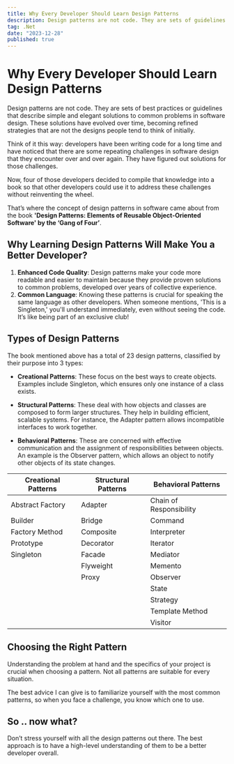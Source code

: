 ```yaml
---
title: Why Every Developer Should Learn Design Patterns
description: Design patterns are not code. They are sets of guidelines that describe simple and elegant solutions to common problems in software design...
tag: .Net
date: "2023-12-28"
published: true
---
```

# Why Every Developer Should Learn Design Patterns

Design patterns are not code. They are sets of best practices or guidelines that describe simple and elegant solutions to common problems in software design. These solutions have evolved over time, becoming refined strategies that are not the designs people tend to think of initially.

Think of it this way: developers have been writing code for a long time and have noticed that there are some repeating challenges in software design that they encounter over and over again. They have figured out solutions for those challenges.

Now, four of those developers decided to compile that knowledge into a book so that other developers could use it to address these challenges without reinventing the wheel.

That’s where the concept of design patterns in software came about from the book
**'Design Patterns: Elements of Reusable Object-Oriented Software' by the ‘Gang of Four’**.

## Why Learning Design Patterns Will Make You a Better Developer?

1. **Enhanced Code Quality**: Design patterns make your code more readable and easier to maintain because they provide proven solutions to common problems, developed over years of collective experience.
2. **Common Language**: Knowing these patterns is crucial for speaking the same language as other developers. When someone mentions, 'This is a Singleton,' you'll understand immediately, even without seeing the code. It’s like being part of an exclusive club!


## Types of Design Patterns
The book mentioned above has a total of 23 design patterns, classified by their purpose into 3 types:

-   **Creational Patterns**: These focus on the best ways to create objects. Examples include Singleton, which ensures only one instance of a class exists. 

-   **Structural Patterns**: These deal with how objects and classes are composed to form larger structures. They help in building efficient, scalable systems. For instance, the Adapter pattern allows incompatible interfaces to work together. 

-   **Behavioral Patterns**: These are concerned with effective communication and the assignment of responsibilities between objects. An example is the Observer pattern, which allows an object to notify other objects of its state changes.


| **Creational Patterns**  | **Structural Patterns** | **Behavioral Patterns** |
|----------------------|---------------------|-------------------------|
| Abstract Factory     | Adapter             | Chain of Responsibility |
| Builder              | Bridge              | Command                 |
| Factory Method       | Composite           | Interpreter             |
| Prototype            | Decorator           | Iterator                |
| Singleton            | Facade              | Mediator                |
|                      | Flyweight           | Memento                 |
|                      | Proxy               | Observer                |
|                      |                     | State                   |
|                      |                     | Strategy                |
|                      |                     | Template Method         |
|                      |                     | Visitor                 |


## Choosing the Right Pattern

Understanding the problem at hand and the specifics of your project is crucial when choosing a pattern. Not all patterns are suitable for every situation. 

The best advice I can give is to familiarize yourself with the most common patterns, so when you face a challenge, you know which one to use.

## So .. now what?
Don’t stress yourself with all the design patterns out there. The best approach is to have a high-level understanding of them to be a better developer overall.